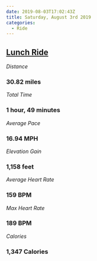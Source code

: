 ```yaml
---
date: 2019-08-03T17:02:43Z
title: Saturday, August 3rd 2019
categories:
  - Ride
---
```

## [Lunch Ride](https://www.strava.com/activities/2597540681)

_Distance_

### 30.82 miles

_Total Time_

### 1 hour, 49 minutes

_Average Pace_

### 16.94 MPH

_Elevation Gain_

### 1,158 feet

_Average Heart Rate_

### 159 BPM

_Max Heart Rate_

### 189 BPM

_Calories_

### 1,347 Calories